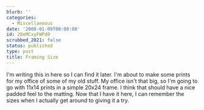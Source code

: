 ```yaml
---
blurb: ''
categories:
  - Miscellaneous
date: '2008-01-09T00:00:00'
id: 20eMCxyFWPd0
scrubbed_2021: false
status: published
type: post
title: Framing Size
---
```


I'm writing this in here so I can find it later. I'm about to make
some prints for my office of some of my old stuff. My office isn't
that big, so I'm going to go with 11x14 prints in a simple 20x24
frame. I think that should have a nice padded feel to the matting.
Now that I have it here, I can remember the sizes when I actually
get around to giving it a try.
